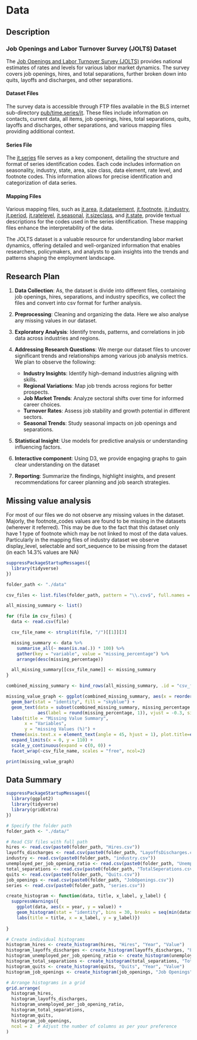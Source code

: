# Data

## Description

### Job Openings and Labor Turnover Survey (JOLTS) Dataset {-}

The [Job Openings and Labor Turnover Survey (JOLTS)](https://www.bls.gov/jlt/) provides national estimates of rates and levels for various labor market dynamics. The survey covers job openings, hires, and total separations, further broken down into quits, layoffs and discharges, and other separations.

#### **Dataset Files** {-}

The survey data is accessible through FTP files available in the BLS internet sub-directory [pub/time.series/jt](https://download.bls.gov/pub/time.series/jt/). These files include information on contacts, current data, all items, job openings, hires, total separations, quits, layoffs and discharges, other separations, and various mapping files providing additional context.

#### **Series File** {-}

The [jt.series](https://download.bls.gov/pub/time.series/jt/jt.series) file serves as a key component, detailing the structure and format of series identification codes. Each code includes information on seasonality, industry, state, area, size class, data element, rate level, and footnote codes. This information allows for precise identification and categorization of data series.

#### **Mapping Files** {-}

Various mapping files, such as [jt.area](https://download.bls.gov/pub/time.series/jt/jt.area), [jt.dataelement](https://download.bls.gov/pub/time.series/jt/jt.dataelement), [jt.footnote](https://download.bls.gov/pub/time.series/jt/jt.footnote), [jt.industry](https://download.bls.gov/pub/time.series/jt/jt.industry), [jt.period](https://download.bls.gov/pub/time.series/jt/jt.period), [jt.ratelevel](https://download.bls.gov/pub/time.series/jt/jt.ratelevel), [jt.seasonal](https://download.bls.gov/pub/time.series/jt/jt.seasonal), [jt.sizeclass](https://download.bls.gov/pub/time.series/jt/jt.sizeclass), and [jt.state](https://download.bls.gov/pub/time.series/jt/jt.state), provide textual descriptions for the codes used in the series identification. These mapping files enhance the interpretability of the data.



The JOLTS dataset is a valuable resource for understanding labor market dynamics, offering detailed and well-organized information that enables researchers, policymakers, and analysts to gain insights into the trends and patterns shaping the employment landscape.

## Research Plan

1. **Data Collection**: As, the dataset is divide into different files, containing job openings, hires, separations, and industry specifics, we collect the files and convert into csv format for further analysis.

2. **Preprocessing**: Cleaning and organizing the data. Here we also analyse any missing values in our dataset.

3. **Exploratory Analysis**: Identify trends, patterns, and correlations in job data across industries and regions.

4. **Addressing Research Questions**: We merge our dataset files to uncover significant trends and relationships among various job analysis metrics. We plan to observe the following:
   - **Industry Insights**: Identify high-demand industries aligning with skills.
   - **Regional Variations**: Map job trends across regions for better prospects.
   - **Job Market Trends**: Analyze sectoral shifts over time for informed career choices.
   - **Turnover Rates**: Assess job stability and growth potential in different sectors.
   - **Seasonal Trends**: Study seasonal impacts on job openings and separations.

5. **Statistical Insight**: Use models for predictive analysis or understanding influencing factors.

6. **Interactive component**: Using D3, we provide engaging graphs to gain clear understanding on the dataset 

6. **Reporting**: Summarize the findings, highlight insights, and present recommendations for career planning and job search strategies.

## Missing value analysis

For most of our files we do not observe any missing values in the dataset. Majorly, the footnote_codes values are found to be missing in the datasets (wherever it referred). This may be due to the fact that this dataset only have 1 type of footnote which may be not linked to most of the data values.
Particularly in the mapping files of industry dataset we observe display_level, selectable and sort_sequence to be missing from the dataset (in each 14.3% values are NA)


```r

suppressPackageStartupMessages({
  library(tidyverse)
})

folder_path <- "./data"

csv_files <- list.files(folder_path, pattern = "\\.csv$", full.names = TRUE)

all_missing_summary <- list()

for (file in csv_files) {
  data <- read.csv(file)

  csv_file_name <- strsplit(file, "/")[[1]][3]

  missing_summary <- data %>%
    summarise_all(~ mean(is.na(.)) * 100) %>%
    gather(key = "variable", value = "missing_percentage") %>%
    arrange(desc(missing_percentage))

  all_missing_summary[[csv_file_name]] <- missing_summary
}

combined_missing_summary <- bind_rows(all_missing_summary, .id = "csv_file_name")

missing_value_graph <- ggplot(combined_missing_summary, aes(x = reorder(variable, -missing_percentage), y = missing_percentage)) +
  geom_bar(stat = "identity", fill = "skyblue") +
  geom_text(data = subset(combined_missing_summary, missing_percentage != 0),
            aes(label = round(missing_percentage, 1)), vjust = -0.3, size = 3) +
  labs(title = "Missing Value Summary",
       x = "Variables",
       y = "missing Values (%)") +
  theme(axis.text.x = element_text(angle = 45, hjust = 1), plot.title=element_text(hjust=0.5)) +
  expand_limits(x = 0, y = 110) +
  scale_y_continuous(expand = c(0, 0)) +
  facet_wrap(~csv_file_name, scales = "free", ncol=2)

print(missing_value_graph)


```


## Data Summary

```r
suppressPackageStartupMessages({
  library(ggplot2)
  library(tidyverse)
  library(gridExtra)
})

# Specify the folder path
folder_path <- "./data/"

# Read CSV files with full path
hires <- read.csv(paste0(folder_path, "Hires.csv"))
layoffs_discharges <- read.csv(paste0(folder_path, "LayoffsDischarges.csv"))
industry <- read.csv(paste0(folder_path, "industry.csv"))
unemployed_per_job_opening_ratio <- read.csv(paste0(folder_path, "UnemployedPerJobOpeningRatio.csv"))
total_separations <- read.csv(paste0(folder_path, "TotalSeperations.csv"))
quits <- read.csv(paste0(folder_path, "Quits.csv"))
job_openings <- read.csv(paste0(folder_path, "JobOpenings.csv"))
series <- read.csv(paste0(folder_path, "series.csv"))

create_histogram <- function(data, title, x_label, y_label) {
  suppressWarnings({
    ggplot(data, aes(x = year, y = value)) +
    geom_histogram(stat = "identity", bins = 30, breaks = seq(min(data$year), max(data$year) + 1, by = 1)) +
    labs(title = title, x = x_label, y = y_label)})
  
}

# Create individual histograms
histogram_hires <- create_histogram(hires, "Hires", "Year", "Value")
histogram_layoffs_discharges <- create_histogram(layoffs_discharges, "Layoffs and Discharges", "Year", "Value")
histogram_unemployed_per_job_opening_ratio <- create_histogram(unemployed_per_job_opening_ratio, "Unemployed Per Job Opening Ratio", "Year", "Value")
histogram_total_separations <- create_histogram(total_separations, "Total Separations", "Year", "Value")
histogram_quits <- create_histogram(quits, "Quits", "Year", "Value")
histogram_job_openings <- create_histogram(job_openings, "Job Openings", "Year", "Value")

# Arrange histograms in a grid
grid.arrange(
  histogram_hires,
  histogram_layoffs_discharges,
  histogram_unemployed_per_job_opening_ratio,
  histogram_total_separations,
  histogram_quits,
  histogram_job_openings,
  ncol = 2  # Adjust the number of columns as per your preference
)
```
